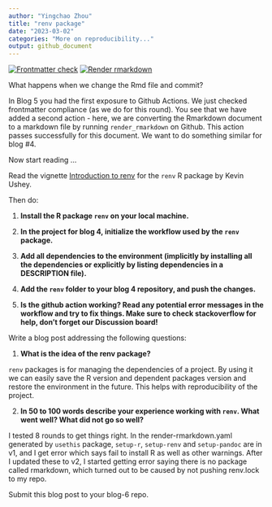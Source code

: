 ```yaml
---
author: "Yingchao Zhou"
title: "renv package"
date: "2023-03-02"
categories: "More on reproducibility..."
output: github_document
---
```


<!-- README.md is generated from README.Rmd. Please edit that file -->
<!-- badges: start -->
[![Frontmatter check](../../actions/workflows/check-yaml.yaml/badge.svg)](../../actions/workflows/check-yaml.yaml)
[![Render rmarkdown](../../actions/workflows/render-rmarkdown.yaml/badge.svg)](../../actions/workflows/render-rmarkdown.yaml)
<!-- badges: end -->

What happens when we change the Rmd file and commit?

In Blog 5 you had the first exposure to Github Actions. 
We just checked frontmatter compliance (as we do for this round).
You see that we have added a second action - here, we are converting the Rmarkdown document to a markdown file by running `render_rmarkdown` on Github. This action passes successfully for this document. We want to do something similar for blog #4.


Now start reading ...


Read the vignette [Introduction to renv](https://rstudio.github.io/renv/articles/renv.html) for the `renv` R package by Kevin Ushey.

Then do:

1. **Install the R package `renv` on your local machine.**

2. **In the project for blog 4, initialize the workflow used by the `renv` package.**

3. **Add all dependencies to the environment (implicitly by installing all the dependencies or explicitly by listing dependencies in a DESCRIPTION file).**

4. **Add the `renv` folder to your blog 4 repository, and push the changes.**

5. **Is the github action working? Read any potential error messages in the workflow and try to fix things. Make sure to check stackoverflow for help, don't forget our Discussion board!**


Write a blog post addressing the following questions: 

1. **What is the idea of the renv package?**

`renv` packages is for managing the dependencies of a project. By using it we can easily save the R version and dependent packages version and restore the environment in the future. This helps with reproducibility of the project.

2. **In 50 to 100 words describe your experience working with `renv`. What went well? What did not go so well?**

I tested 8 rounds to get things right. In the render-rmarkdown.yaml generated by `usethis` package, `setup-r`, `setup-renv` and `setup-pandoc` are in v1, and I get error which says fail to install R as well as other warnings. After I updated these to v2, I started getting error saying there is no package called rmarkdown, which turned out to be caused by not pushing renv.lock to my repo.


 

Submit this blog post to your blog-6 repo. 

